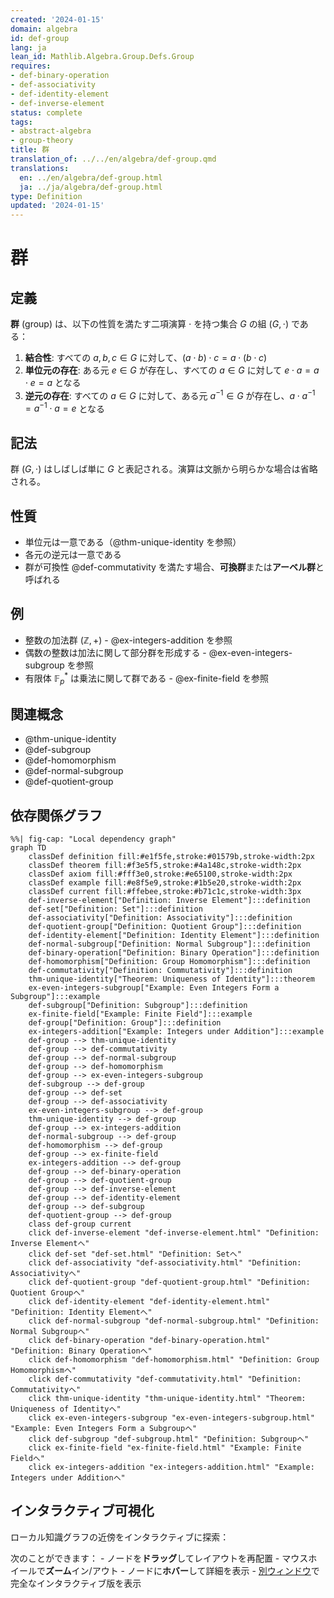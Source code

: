 ```yaml
---
created: '2024-01-15'
domain: algebra
id: def-group
lang: ja
lean_id: Mathlib.Algebra.Group.Defs.Group
requires:
- def-binary-operation
- def-associativity
- def-identity-element
- def-inverse-element
status: complete
tags:
- abstract-algebra
- group-theory
title: 群
translation_of: ../../en/algebra/def-group.qmd
translations:
  en: ../en/algebra/def-group.html
  ja: ../ja/algebra/def-group.html
type: Definition
updated: '2024-01-15'
---
```


# 群

## 定義

**群** (group) は、以下の性質を満たす二項演算 $\cdot$ を持つ集合 $G$ の組 $(G, \cdot)$ である：

1. **結合性**: すべての $a, b, c \in G$ に対して、$(a \cdot b) \cdot c = a \cdot (b \cdot c)$
2. **単位元の存在**: ある元 $e \in G$ が存在し、すべての $a \in G$ に対して $e \cdot a = a \cdot e = a$ となる
3. **逆元の存在**: すべての $a \in G$ に対して、ある元 $a^{-1} \in G$ が存在し、$a \cdot a^{-1} = a^{-1} \cdot a = e$ となる

## 記法

群 $(G, \cdot)$ はしばしば単に $G$ と表記される。演算は文脈から明らかな場合は省略される。

## 性質

- 単位元は一意である（@thm-unique-identity を参照）
- 各元の逆元は一意である
- 群が可換性 @def-commutativity を満たす場合、**可換群**または**アーベル群**と呼ばれる

## 例

- 整数の加法群 $(\mathbb{Z}, +)$ - @ex-integers-addition を参照
- 偶数の整数は加法に関して部分群を形成する - @ex-even-integers-subgroup を参照
- 有限体 $\mathbb{F}_p^*$ は乗法に関して群である - @ex-finite-field を参照

## 関連概念

- @thm-unique-identity
- @def-subgroup
- @def-homomorphism
- @def-normal-subgroup
- @def-quotient-group

## 依存関係グラフ

```mermaid
%%| fig-cap: "Local dependency graph"
graph TD
    classDef definition fill:#e1f5fe,stroke:#01579b,stroke-width:2px
    classDef theorem fill:#f3e5f5,stroke:#4a148c,stroke-width:2px
    classDef axiom fill:#fff3e0,stroke:#e65100,stroke-width:2px
    classDef example fill:#e8f5e9,stroke:#1b5e20,stroke-width:2px
    classDef current fill:#ffebee,stroke:#b71c1c,stroke-width:3px
    def-inverse-element["Definition: Inverse Element"]:::definition
    def-set["Definition: Set"]:::definition
    def-associativity["Definition: Associativity"]:::definition
    def-quotient-group["Definition: Quotient Group"]:::definition
    def-identity-element["Definition: Identity Element"]:::definition
    def-normal-subgroup["Definition: Normal Subgroup"]:::definition
    def-binary-operation["Definition: Binary Operation"]:::definition
    def-homomorphism["Definition: Group Homomorphism"]:::definition
    def-commutativity["Definition: Commutativity"]:::definition
    thm-unique-identity["Theorem: Uniqueness of Identity"]:::theorem
    ex-even-integers-subgroup["Example: Even Integers Form a Subgroup"]:::example
    def-subgroup["Definition: Subgroup"]:::definition
    ex-finite-field["Example: Finite Field"]:::example
    def-group["Definition: Group"]:::definition
    ex-integers-addition["Example: Integers under Addition"]:::example
    def-group --> thm-unique-identity
    def-group --> def-commutativity
    def-group --> def-normal-subgroup
    def-group --> def-homomorphism
    def-group --> ex-even-integers-subgroup
    def-subgroup --> def-group
    def-group --> def-set
    def-group --> def-associativity
    ex-even-integers-subgroup --> def-group
    thm-unique-identity --> def-group
    def-group --> ex-integers-addition
    def-normal-subgroup --> def-group
    def-homomorphism --> def-group
    def-group --> ex-finite-field
    ex-integers-addition --> def-group
    def-group --> def-binary-operation
    def-group --> def-quotient-group
    def-group --> def-inverse-element
    def-group --> def-identity-element
    def-group --> def-subgroup
    def-quotient-group --> def-group
    class def-group current
    click def-inverse-element "def-inverse-element.html" "Definition: Inverse Elementへ"
    click def-set "def-set.html" "Definition: Setへ"
    click def-associativity "def-associativity.html" "Definition: Associativityへ"
    click def-quotient-group "def-quotient-group.html" "Definition: Quotient Groupへ"
    click def-identity-element "def-identity-element.html" "Definition: Identity Elementへ"
    click def-normal-subgroup "def-normal-subgroup.html" "Definition: Normal Subgroupへ"
    click def-binary-operation "def-binary-operation.html" "Definition: Binary Operationへ"
    click def-homomorphism "def-homomorphism.html" "Definition: Group Homomorphismへ"
    click def-commutativity "def-commutativity.html" "Definition: Commutativityへ"
    click thm-unique-identity "thm-unique-identity.html" "Theorem: Uniqueness of Identityへ"
    click ex-even-integers-subgroup "ex-even-integers-subgroup.html" "Example: Even Integers Form a Subgroupへ"
    click def-subgroup "def-subgroup.html" "Definition: Subgroupへ"
    click ex-finite-field "ex-finite-field.html" "Example: Finite Fieldへ"
    click ex-integers-addition "ex-integers-addition.html" "Example: Integers under Additionへ"
```

## インタラクティブ可視化

ローカル知識グラフの近傍をインタラクティブに探索：

::: {.graph-viz data-id="def-group" data-width="700" data-height="500"}
:::

次のことができます：
- ノードを**ドラッグ**してレイアウトを再配置
- マウスホイールで**ズーム**イン/アウト
- ノードに**ホバー**して詳細を表示
- [別ウィンドウ](../../output/interactive/def-group.html){target="_blank"}で完全なインタラクティブ版を表示
